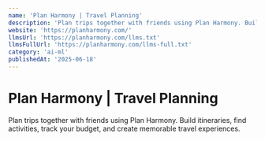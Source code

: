 ```yaml
---
name: 'Plan Harmony | Travel Planning'
description: 'Plan trips together with friends using Plan Harmony. Build itineraries, find activities, track your budget, and create memorable travel experiences.'
website: 'https://planharmony.com/'
llmsUrl: 'https://planharmony.com/llms.txt'
llmsFullUrl: 'https://planharmony.com/llms-full.txt'
category: 'ai-ml'
publishedAt: '2025-06-18'
---
```


# Plan Harmony | Travel Planning

Plan trips together with friends using Plan Harmony. Build itineraries, find activities, track your budget, and create memorable travel experiences.
